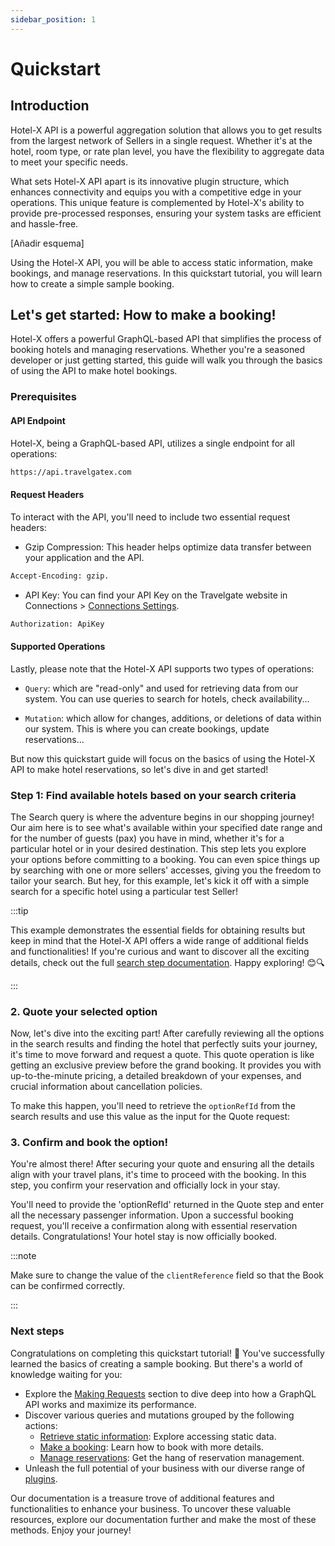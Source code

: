 ```yaml
---
sidebar_position: 1
---
```




# Quickstart

## Introduction

Hotel-X API is a powerful aggregation solution that allows you to get results from the largest network of Sellers in a single request. Whether it's at the hotel, room type, or rate plan level, you have the flexibility to aggregate data to meet your specific needs.


What sets Hotel-X API apart is its innovative plugin structure, which enhances connectivity and equips you with a competitive edge in your operations. This unique feature is complemented by Hotel-X's ability to provide pre-processed responses, ensuring your system tasks are efficient and hassle-free.


[Añadir esquema]


Using the Hotel-X API, you will be able to access static information, make bookings, and manage reservations. In this quickstart tutorial, you will learn how to create a simple sample booking.


## Let's get started: How to make a booking!

Hotel-X offers a powerful GraphQL-based API that simplifies the process of booking hotels and managing reservations. Whether you're a seasoned developer or just getting started, this guide will walk you through the basics of using the API to make hotel bookings.


### Prerequisites

#### API Endpoint

Hotel-X, being a GraphQL-based API, utilizes a single endpoint for all operations:


```html
https://api.travelgatex.com
```

#### Request Headers

To interact with the API, you'll need to include two essential request headers:


* Gzip Compression: This header helps optimize data transfer between your application and the API.


```html
Accept-Encoding: gzip.
```


* API Key: You can find your API Key on the Travelgate website in Connections > [Connections Settings](https://app.travelgatex.com/connections/settings).


```html
Authorization: ApiKey
```

#### Supported Operations

Lastly, please note that the Hotel-X API supports two types of operations:


* `Query`: which are "read-only" and used for retrieving data from our system.  You can use queries to search for hotels, check availability...


* `Mutation`: which allow for changes, additions, or deletions of data within our system. This is where you can create bookings, update reservations...

But now this quickstart guide will focus on the basics of using the Hotel-X API to make hotel reservations, so let's dive in and get started!


### Step 1: Find available hotels based on your search criteria

The Search query is where the adventure begins in our shopping journey! Our aim here is to see what's available within your specified date range and for the number of guests (pax) you have in mind, whether it's for a particular hotel or in your desired destination. This step lets you explore your options before committing to a booking. You can even spice things up by searching with one or more sellers' accesses, giving you the freedom to tailor your search. But hey, for this example, let's kick it off with a simple search for a specific hotel using a particular test Seller!

:::tip

 This example demonstrates the essential fields for obtaining results but keep in mind that the Hotel-X API offers a wide range of additional fields and functionalities! If you're curious and want to discover all the exciting details, check out the full [search step documentation](#). Happy exploring! 😊🔍

:::

<GraphqlSample query={searchQuickStartQuery} variables={searchQuickStartVariables}/>


### 2. Quote your selected option

Now, let's dive into the exciting part! After carefully reviewing all the options in the search results and finding the hotel that perfectly suits your journey, it's time to move forward and request a quote. This quote operation is like getting an exclusive preview before the grand booking. It provides you with up-to-the-minute pricing, a detailed breakdown of your expenses, and crucial information about cancellation policies.

To make this happen, you'll need to retrieve the `optionRefId` from the search results and use this value as the input for the Quote request:

<GraphqlSample query={quoteQuickStartQuery} variables={quoteQuickStartVariables}/>


### 3. Confirm and book the option!

You're almost there! After securing your quote and ensuring all the details align with your travel plans, it's time to proceed with the booking. In this step, you confirm your reservation and officially lock in your stay.

You'll need to provide the 'optionRefId' returned in the Quote step and enter all the necessary passenger information. Upon a successful booking request, you'll receive a confirmation along with essential reservation details. Congratulations! Your hotel stay is now officially booked.

<GraphqlSample query={bookQuickStartMutation} variables={bookQuickStartVariables} />

:::note

Make sure to change the value of the `clientReference` field so that the Book can be confirmed correctly.

:::

### Next steps

Congratulations on completing this quickstart tutorial! 🎉 You've successfully learned the basics of creating a sample booking. But there's a world of knowledge waiting for you:

- Explore the [Making Requests](../hotel-x-pull-buyers-api/making-requests/endpoint) section to dive deep into how a GraphQL API works and maximize its performance.
- Discover various queries and mutations grouped by the following actions:
    - [Retrieve static information](../hotel-x-pull-buyers-api/content/overview): Explore accessing static data.
    - [Make a booking](../hotel-x-pull-buyers-api/booking-flow/overview): Learn how to book with more details.
    - [Manage reservations](../hotel-x-pull-buyers-api/booking-management/overview): Get the hang of reservation management.
- Unleash the full potential of your business with our diverse range of [plugins](../hotel-x-pull-buyers-api/plugins/overview).

Our documentation is a treasure trove of additional features and functionalities to enhance your business. To uncover these valuable resources, explore our documentation further and make the most of these methods. Enjoy your journey!